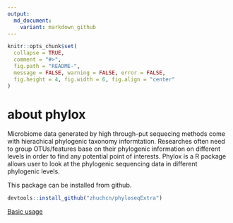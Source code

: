 ```yaml
---
output:
  md_document:
    variant: markdown_github
---
```


<!-- README.md is generated from README.Rmd. Please edit that file -->

```r
knitr::opts_chunk$set(
  collapse = TRUE,
  comment = "#>",
  fig.path = "README-",
  message = FALSE, warning = FALSE, error = FALSE,
  fig.height = 4, fig.width = 6, fig.align = "center"
)
```

# about phylox

Microbiome data generated by high through-put sequecing methods come with hierachical phylogenic taxonomy informtation. Researches often need to group OTUs/features base on their phylogenic information on different levels in order to find any potential point of interests. Phylox is a R package allows user to look at the phylogenic sequencing data in different phylogenic levels.

This package can be installed from github.

```r
devtools::install_github("zhuchcn/phyloseqExtra")
```

[Basic usage](https://zhuchcn.github.io/softwares/packages/phylox/basic_usage.html)
